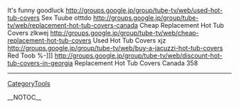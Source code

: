 It's funny goodluck http://groups.google.jp/group/tube-tv/web/used-hot-tub-covers Sex Tuube  otttdo http://groups.google.jp/group/tube-tv/web/replacement-hot-tub-covers-canada Cheap Replacement Hot Tub Covers  zlkwej http://groups.google.jp/group/tube-tv/web/cheap-replacement-hot-tub-covers Used Hot Tub Covers  xjz http://groups.google.jp/group/tube-tv/web/buy-a-jacuzzi-hot-tub-covers Red Toob  %-]]] http://groups.google.jp/group/tube-tv/web/discount-hot-tub-covers-in-georgia Replacement Hot Tub Covers Canada  358
----
[[CategoryTools]]

__NOTOC__